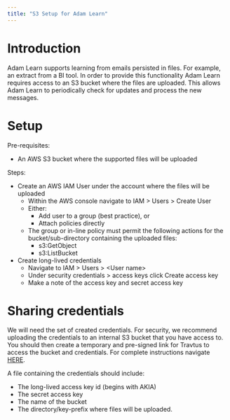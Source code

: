 ```yaml
---
title: "S3 Setup for Adam Learn"
---
```


# Introduction
Adam Learn supports learning from emails persisted in files. For example, an extract from a BI tool. 
In order to provide this functionality Adam Learn requires access to an S3 bucket where the files are uploaded.
This allows Adam Learn to periodically check for updates and process the new messages.

# Setup

Pre-requisites:
- An AWS S3 bucket where the supported files will be uploaded

Steps:
- Create an AWS IAM User under the account where the files will be uploaded
  - Within the AWS console navigate to IAM > Users > Create User
  - Either:
    - Add user to a group (best practice), or
    - Attach policies directly
  - The group or in-line policy must permit the following actions for the bucket/sub-directory containing the uploaded files:
    - s3:GetObject
    - s3:ListBucket
- Create long-lived credentials
  - Navigate to IAM > Users > \<User name\>
  - Under security credentials > access keys click Create access key
  - Make a note of the access key and secret access key

# Sharing credentials
We will need the set of created credentials. For security, we recommend uploading the credentials to an
internal S3 bucket that you have access to. You should then create a temporary and pre-signed link for Travtus to
access the bucket and credentials. For complete instructions navigate [HERE](https://docs.aws.amazon.com/AmazonS3/latest/userguide/ShareObjectPreSignedURL.html).

A file containing the credentials should include:
- The long-lived access key id (begins with AKIA)
- The secret access key
- The name of the bucket
- The directory/key-prefix where files will be uploaded.
